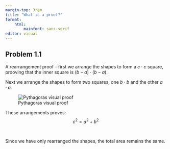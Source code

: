 ```yaml
---
margin-top: 3rem
title: "What is a proof?"
format: 
    html:
        mainfont: sans-serif
editor: visual
---
```


## Problem 1.1

A rearrangement proof - first we arrange the shapes to form a $c \cdot c$ square, prooving that the inner square is $(b - a) \cdot (b - a)$.

Next we arrange the shapes to form two squares, one  $b \cdot b$ and the other $a \cdot a$.

![Pythagoras visual proof](images/01-pythagoras-proof.png)

These arrangements proves: 
$$
c^2 = a^2 + b^2
$$

<br>

::: {.callout-note}
Since we have only rearranged the shapes, the total area remains the same. 
:::
